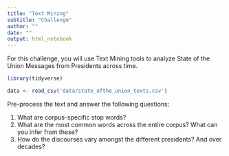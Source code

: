 ```yaml
---
title: "Text Mining"
subtitle: "Challenge"
author: ""
date: ""
output: html_notebook
---
```


For this challenge, you will use Text Mining tools to analyze State of the Union Messages from Presidents across time. 

```r
library(tidyverse)

data <- read_csv('data/state_ofthe_union_texts.csv')
```

Pre-process the text and answer the following questions:

1. What are corpus-specific stop words? 
2. What are the most common words across the entire corpus? What can you infer from these?
3. How do the discourses vary amongst the different presidents? And over decades?


